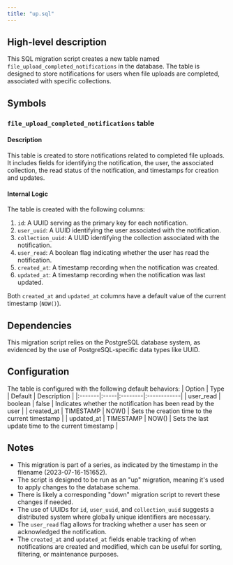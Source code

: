 ```yaml
---
title: "up.sql"
---
```


## High-level description
This SQL migration script creates a new table named `file_upload_completed_notifications` in the database. The table is designed to store notifications for users when file uploads are completed, associated with specific collections.

## Symbols

### `file_upload_completed_notifications` table
#### Description
This table is created to store notifications related to completed file uploads. It includes fields for identifying the notification, the user, the associated collection, the read status of the notification, and timestamps for creation and updates.

#### Internal Logic
The table is created with the following columns:

1. `id`: A UUID serving as the primary key for each notification.
2. `user_uuid`: A UUID identifying the user associated with the notification.
3. `collection_uuid`: A UUID identifying the collection associated with the notification.
4. `user_read`: A boolean flag indicating whether the user has read the notification.
5. `created_at`: A timestamp recording when the notification was created.
6. `updated_at`: A timestamp recording when the notification was last updated.

Both `created_at` and `updated_at` columns have a default value of the current timestamp (`NOW()`).

## Dependencies
This migration script relies on the PostgreSQL database system, as evidenced by the use of PostgreSQL-specific data types like UUID.

## Configuration
The table is configured with the following default behaviors:
| Option | Type | Default | Description |
|:-------|:-----|:--------|:------------|
| user_read | boolean | false | Indicates whether the notification has been read by the user |
| created_at | TIMESTAMP | NOW() | Sets the creation time to the current timestamp |
| updated_at | TIMESTAMP | NOW() | Sets the last update time to the current timestamp |

## Notes
- This migration is part of a series, as indicated by the timestamp in the filename (2023-07-16-151652).
- The script is designed to be run as an "up" migration, meaning it's used to apply changes to the database schema.
- There is likely a corresponding "down" migration script to revert these changes if needed.
- The use of UUIDs for `id`, `user_uuid`, and `collection_uuid` suggests a distributed system where globally unique identifiers are necessary.
- The `user_read` flag allows for tracking whether a user has seen or acknowledged the notification.
- The `created_at` and `updated_at` fields enable tracking of when notifications are created and modified, which can be useful for sorting, filtering, or maintenance purposes.